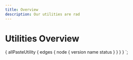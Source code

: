 ```yaml
---
title: Overview
description: Our utilities are rad
---
```



# Utilities Overview

<ComponentOverviewTable componentsList={props.data.allPasteUtility.edges} />

  {
    allPasteUtility {
      edges {
        node {
          version
          name
          status
        }
      }
    }
  }
`;
